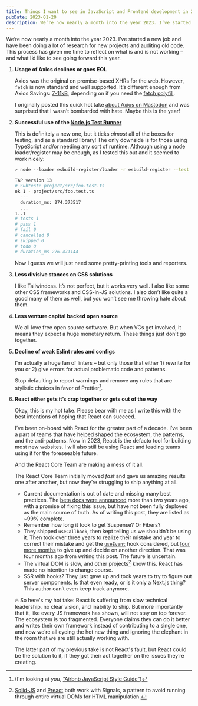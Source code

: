 ```yaml
---
title: Things I want to see in JavaScript and Frontend development in 2023
pubDate: 2023-01-20
description: We’re now nearly a month into the year 2023. I’ve started a new job and have been doing a lot of research for new projects and auditing old code. This process has given me time to reflect on what is and is not working – and what I’d like to see going forward this year.
---
```


We’re now nearly a month into the year 2023. I’ve started a new job and have been doing a lot of research for new projects and auditing old code. This process has given me time to reflect on what is and is not working – and what I’d like to see going forward this year.

1. **Usage of Axios declines or goes EOL**

   Axios was the original on promise-based XHRs for the web. However, `fetch` is now standard and well supported. It’s different enough from Axios
   Savings: [7-11kB](https://bundlephobia.com/package/axios@1.2.3), depending on if you need the [fetch polyfill](https://bundlephobia.com/package/whatwg-fetch@3.6.2).

   I originally posted this quick hot take [about Axios on Mastodon](https://mstdn.io/@paularmstrong/109716625048218845) and was surprised that I wasn’t bombarded with hate. Maybe this is the year!

1. **Successful use of the [Node.js Test Runner](https://nodejs.org/docs/latest-v18.x/api/test.html)**

   This is definitely a new one, but it ticks _almost_ all of the boxes for testing, and as a standard library! The only downside is for those using TypeScript and/or needing any sort of runtime. Although using a node loader/register may be enough, as I tested this out and it seemed to work nicely:

   ```sh
   > node --loader esbuild-register/loader -r esbuild-register --test src/foo.test.ts

   TAP version 13
   # Subtest: project/src/foo.test.ts
   ok 1 - project/src/foo.test.ts
     ---
     duration_ms: 274.373517
     ...
   1..1
   # tests 1
   # pass 1
   # fail 0
   # cancelled 0
   # skipped 0
   # todo 0
   # duration_ms 276.471144
   ```

   Now I guess we will just need some pretty-printing tools and reporters.

1. **Less divisive stances on CSS solutions**

   I like Tailwindcss. It’s not perfect, but it works very well. I also like some other CSS frameworks and CSS-in-JS solutions. I also don’t like quite a good many of them as well, but you won’t see me throwing hate about them.

1. **Less venture capital backed open source**

   We all love free open source software. But when VCs get involved, it means they expect a huge monetary return. These things just don’t go together.

1. **Decline of weak Eslint rules and configs**

   I’m actually a huge fan of linters – but only those that either 1) rewrite for you or 2) give errors for actual problematic code and patterns.

   Stop defaulting to report warnings and remove any rules that are stylistic choices in favor of Prettier[^eslint].

   [^eslint]: (I'm looking at _you_, [“Airbnb JavaScript Style Guide”](https://github.com/airbnb/javascript))

1. **React either gets it’s crap together or gets out of the way**

   Okay, this is my hot take. Please bear with me as I write this with the best intentions of hoping that React can succeed.

   I’ve been on-board with React for the greater part of a decade. I’ve been a part of teams that have helped shaped the ecosystem, the patterns, and the anti-patterns. Now in 2023, React is the defacto tool for building most new websites. I will also still be using React and leading teams using it for the foreseeable future.

   And the React Core Team are making a mess of it all.

   The React Core Team initially moved _fast_ and gave us amazing results one after another, but now they’re struggling to ship anything at all.

   - Current documentation is out of date and missing many best practices. The [beta docs were announced](https://github.com/reactjs/reactjs.org/issues/3308) more than two years ago, with a promise of fixing this issue, but have not been fully deployed as the main source of truth. As of writing this post, they are listed as ~99% complete.
   - Remember how long it took to get Suspense? Or Fibers?
   - They shipped `useCallback`, then kept telling us we shouldn’t be using it. Then took over three years to realize their mistake and year to correct their mistake and get the [`useEvent`](https://github.com/reactjs/rfcs/blob/useevent/text/0000-useevent.md) hook considered, but [four more months](https://github.com/reactjs/rfcs/pull/220#issuecomment-1259938816) to give up and decide on another direction. That was four months ago from writing this post. The future is uncertain.
   - The virtual DOM is slow, and other projects[^vdom] know this. React has made no intention to change course.
   - SSR with hooks? They just gave up and took years to try to figure out server components. Is that even ready, or is it only a Next.js thing? This author can’t even keep track anymore.

   [^vdom]: [Solid-JS](https://www.solidjs.com/) and [Preact](https://preactjs.com/blog/introducing-signals/) both work with Signals, a pattern to avoid running through entire virtual DOMs for HTML manipulation.

   🔥 So here's my hot take: React is suffering from slow technical leadership, no clear vision, and inability to ship. But more importantly that it, like every JS framework has shown, will not stay on top forever. The ecosystem is too fragmented. Everyone claims they can do it better and writes their own framework instead of contributing to a single one, and now we’re all eyeing the hot new thing and ignoring the elephant in the room that we are still actually working with.

   The latter part of my previous take is not React's fault, but React could be the solution to it, if they got their act together on the issues they’re creating.
